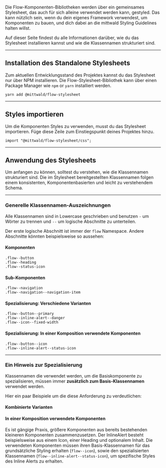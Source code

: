Die Flow-Komponenten-Bibliotheken werden über ein gemeinsames Stylesheet, das
auch für sich alleine verwendet werden kann, gestyled. Das kann nützlich sein,
wenn du dein eigenes Framework verwendest, um Komponenten zu bauen, und dich
dabei an die mittwald Styling Guidelines halten willst.

Auf dieser Seite findest du alle Informationen darüber, wie du das Stylesheet
installieren kannst und wie die Klassennamen strukturiert sind.

---

## Installation des Standalone Stylesheets

Zum aktuellen Entwicklungsstand des Projektes kannst du das Stylesheet nur über
NPM installieren. Die Flow-Stylesheet-Bibliothek kann über einen Package Manager
wie `npm` or `yarn` installiert werden.

```
yarn add @mittwald/flow-stylesheet
```

---

## Styles importieren

Um die Komponenten Styles zu verwenden, musst du das Stylesheet importieren.
Füge diese Zeile zum Einstiegspunkt deines Projektes hinzu.

```
import "@mittwald/flow-stylesheet/css";
```

---

## Anwendung des Stylesheets

Um anfangen zu können, solltest du verstehen, wie die Klassennamen strukturiert
sind. Die im Stylesheet bereitgestellten Klassennamen folgen einem konsistenten,
Komponentenbasierten und leicht zu verstehendem Schema.

---

### Generelle Klassennamen-Auszeichnungen

Alle Klassennamen sind in Lowercase geschrieben und benutzen `-` um Wörter zu
trennen und `--` um logische Abschnitte zu unterteilen.

Der erste logische Abschnitt ist immer der `flow` Namespace. Andere Abschnitte
könnten beispielsweise so aussehen:

#### Komponenten

```
.flow--button
.flow--heading
.flow--status-icon
```

#### Sub-Komponenten

```
.flow--navigation
.flow--navigation--navigation-item
```

#### Spezialisierung: Verschiedene Varianten

```
.flow--button--primary
.flow--inline-alert--danger
.flow--icon--fixed-width
```

#### Spezialisierung: In einer Komposition verwendete Komponenten

```
.flow--button--icon
.flow--inline-alert--status-icon
```

---

### Ein Hinweis zur Spezialisierung

Klassennamen die verwendet werden, um die Basiskomponente zu spezialisieren,
müssen immer **zusätzlich zum Basis-Klassennamen** verwendet werden.

Hier ein paar Beispiele um die diese Anforderung zu verdeutlichen:

<LiveCodeEditor example="variants" />

#### Kombinierte Varianten

<LiveCodeEditor example="multiple-variants" />

#### In einer Komposition verwendete Komponenten

Es ist gängige Praxis, größere Komponenten aus bereits bestehenden kleineren
Komponenten zusammenzusetzen. Der InlineAlert besteht beispielsweise aus einem
Icon, einer Heading und optionalem Inhalt. Die verwendeten Komponenten müssen
ihren Basis-Klassennamen für das grundsätzliche Styling erhalten (`flow--icon`),
sowie den spezialisierten Klassennamen (`flow--inline-alert--status-icon`), um
spezifische Styles des Inline Alerts zu erhalten.

<LiveCodeEditor example="composition" />

